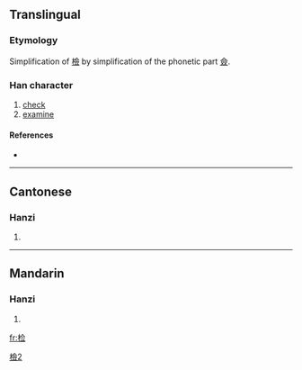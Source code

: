 {{also|檢|検}}
==Translingual==
{{ja-forms|[[検]]|检|[[檢]]}}
===Etymology===
Simplification of [[檢]] by simplification of the phonetic part [[僉]].

===Han character===
{{Han char|rn=75|rad=木|as=07|sn=11|four=|canj=木人一一 (DOMM)}}

# [[check]]
# [[examine]]

====References====
* {{Han ref|kx=0531.131|hdz=21217.030|uh=68C0|ud=26816}}

----

==Cantonese==

===Hanzi===
{{yue-hanzi|jyut=|y=gim2}}

# {{defn|Cantonese}}

----

==Mandarin==

===Hanzi===
{{cmn-hanzi|tra=檢|pin=[[jiǎn]] ([[jian3]])|wg=chien<sup>3</sup>}}

# {{defn|Mandarin}}

[[Category:CJKV characters simplified differently in Japan and China|檢2]]

[[fr:检]]